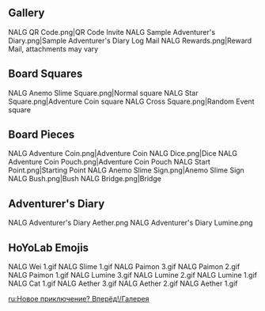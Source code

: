 {{EventTabs}}
==Gallery==
<gallery>
NALG QR Code.png|QR Code Invite
NALG Sample Adventurer's Diary.png|Sample Adventurer's Diary Log
Mail NALG Rewards.png|Reward Mail, attachments may vary
</gallery>

==Board Squares==
<gallery>
NALG Anemo Slime Square.png|Normal square
NALG Star Square.png|Adventure Coin square
NALG Cross Square.png|Random Event square
</gallery>

==Board Pieces==
<gallery>
NALG Adventure Coin.png|Adventure Coin
NALG Dice.png|Dice
NALG Adventure Coin Pouch.png|Adventure Coin Pouch
NALG Start Point.png|Starting Point
NALG Anemo Slime Sign.png|Anemo Slime Sign
NALG Bush.png|Bush
NALG Bridge.png|Bridge
</gallery>

==Adventurer's Diary==
<gallery>
NALG Adventurer's Diary Aether.png
NALG Adventurer's Diary Lumine.png
</gallery>

==HoYoLab Emojis==
<gallery>
NALG Wei 1.gif
NALG Slime 1.gif
NALG Paimon 3.gif
NALG Paimon 2.gif
NALG Paimon 1.gif
NALG Lumine 3.gif
NALG Lumine 2.gif
NALG Lumine 1.gif
NALG Cat 1.gif
NALG Aether 3.gif
NALG Aether 2.gif
NALG Aether 1.gif
</gallery>

[[ru:Новое приключение? Вперёд!/Галерея]]